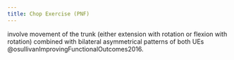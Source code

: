 ```yaml
---
title: Chop Exercise (PNF)
---
```



involve movement of the trunk (either extension with rotation or flexion with rotation) combined with bilateral asymmetrical patterns of both UEs @osullivanImprovingFunctionalOutcomes2016. 